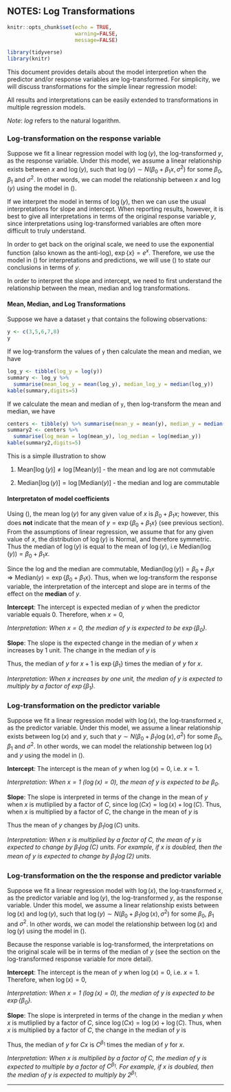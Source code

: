 ## NOTES: Log Transformations

```r
knitr::opts_chunk$set(echo = TRUE,
                      warning=FALSE,
                      message=FALSE)
```


```r
library(tidyverse)
library(knitr)
```

This document provides details about the model interpretion when the predictor and/or response variables are log-transformed. For simplicity, we will discuss transformations for the simple linear regression model: 

\begin{equation}
\label{orig}
y = \beta_0 + \beta_1 x
\end{equation}


All results and interpretations can be easily extended to transformations in multiple regression models.

*Note*: *log* refers to the natural logarithm. 

### Log-transformation on the response variable

Suppose we fit a linear regression model with $\log(y)$, the log-transformed $y$, as the response variable. Under this model, we assume a linear relationship exists between $x$ and $\log(y)$, such that $\log(y) \sim N(\beta_0 + \beta_1 x, \sigma^2)$ for some $\beta_0$, $\beta_1$ and $\sigma^2$. In other words, we can model the relationship between $x$ and $\log(y)$ using the model in (\ref{log-y}).

\begin{equation}
\label{log-y}
\log(y) = \beta_0 + \beta_1 x
\end{equation}

If we interpret the model in terms of $\log(y)$, then we can use the usual interpretations for slope and intercept. When reporting results, however, it is best to give all interpretations in terms of the original response variable $y$, since interpretations using log-transformed variables are often more difficult to truly understand.

In order to get back on the original scale, we need to use the exponential function (also known as the anti-log), $\exp\{x\} = e^x$. Therefore, we use the model in (\ref{log-y}) for interpretations and predictions, we will use (\ref{exp-y}) to state our conclusions in terms of $y$.

\begin{equation}
\label{exp-y}
\begin{aligned}
&\exp\{\log(y)\} = \exp\{\beta_0 + \beta_1 x\} \\[10pt]
\Rightarrow &y = \exp\{\beta_0 + \beta_1 x\} \\[10pt]
\Rightarrow &y = \exp\{\beta_0\}\exp\{\beta_1 x\}
\end{aligned}
\end{equation}

In order to interpret the slope and intercept, we need to first understand the relationship between the mean, median and log transformations.

#### Mean, Median, and Log Transformations 

Suppose we have a dataset `y` that contains the following observations:

```r
y <- c(3,5,6,7,8)
y
```

If we log-transform the values of `y` then calculate the mean and median, we have
 
```r
log_y <- tibble(log_y = log(y))
summary <- log_y %>% 
  summarise(mean_log_y = mean(log_y), median_log_y = median(log_y))
kable(summary,digits=5)
```

If we calculate the mean and median of `y`, then log-transform the mean and median, we have

```r
centers <- tibble(y) %>% summarise(mean_y = mean(y), median_y = median(y))
summary2 <- centers %>% 
  summarise(log_mean = log(mean_y), log_median = log(median_y))
kable(summary2,digits=5)
```

This is a simple illustration to show 

1. $\text{Mean}[{\log(y)}] \neq \log[\text{Mean}(y)]$ - the mean and log are not commutable

2. $\text{Median}[\log(y)] = \log[\text{Median}(y)]$ - the median and log are commutable

#### Interpretaton of model coefficients

Using (\ref{log-y}), the mean $\log(y)$ for any given value of $x$ is $\beta_0 + \beta_1 x$; however, this does **not** indicate that the mean of $y = \exp\{\beta_0 + \beta_1 x\}$ (see previous section). From the assumptions of linear regression, we assume that for any given value of $x$, the distribution of $\log(y)$ is Normal, and therefore symmetric. Thus the median of $\log(y)$ is equal to the mean of $\log(y)$, i.e $\text{Median}(\log(y)) = \beta_0 + \beta_1 x$. 

Since the log and the median are commutable, $\text{Median}(\log(y)) = \beta_0 + \beta_1 x \Rightarrow \text{Median}(y) = \exp\{\beta_0 + \beta_1 x\}$. Thus, when we log-transform the response variable, the interpretation of the intercept and slope are in terms of the effect on the **median** of $y$. 

**Intercept**: The intercept is expected median of $y$ when the predictor variable equals 0. Therefore, when $x=0$, 

\begin{equation}
\begin{aligned}
&\log(y) = \beta_0 + \beta_1 \times 0 = \beta_0 \\[10pt]
\Rightarrow &y = \exp\{\beta_0\}
\end{aligned}
\end{equation}

*Interpretation: When $x=0$, the median of $y$ is expected to be $\exp\{\beta_0\}$.*

**Slope**: The slope is the expected change in the median of $y$ when $x$ increases by 1 unit. The change in the median of $y$ is

\begin{equation}
\exp\{[\beta_0 + \beta_1 (x+1)] - [\beta_0 + \beta_1 x]\} = \frac{\exp\{\beta_0 + \beta_1 (x+1)\}}{\exp\{\beta_0 + \beta_1 x\}} = \frac{\exp\{\beta_0\}\exp\{\beta_1 x\}\exp\{\beta_1\}}{\exp\{\beta_0\}\exp\{\beta_1 x\}} = \exp\{\beta_1\}
\end{equation}

Thus, the median of $y$ for $x+1$ is $\exp\{\beta_1\}$ times the median of $y$ for $x$.  

*Interpretation: When $x$ increases by one unit, the median of $y$ is expected to multiply by a factor of $\exp\{\beta_1\}$.*

### Log-transformation on the predictor variable 

Suppose we fit a linear regression model with $\log(x)$, the log-transformed $x$, as the predictor variable. Under this model, we assume a linear relationship exists between $\log(x)$ and $y$, such that $y \sim N(\beta_0 + \beta_1 \log(x), \sigma^2)$ for some $\beta_0$, $\beta_1$ and $\sigma^2$. In other words, we can model the relationship between $\log(x)$ and $y$ using the model in (\ref{log-x}).

\begin{equation}
\label{log-x}
y = \beta_0 + \beta_1 \log(x)
\end{equation}

**Intercept**: The intercept is the mean of $y$ when $\log(x) = 0$, i.e. $x = 1$. 

*Interpretation: When $x = 1$ $(\log(x) = 0)$, the mean of $y$ is expected to be $\beta_0$.*

**Slope**: The slope is interpreted in terms of the change in the mean of $y$ when $x$ is mutliplied by a factor of $C$, since $\log(Cx) = \log(x) + \log(C)$. Thus, when $x$ is multiplied by a factor of $C$, the change in the mean of $y$ is 

\begin{equation}
\begin{aligned}
[\beta_0 + \beta_1 \log(Cx)] - [\beta_0 + \beta_1 \log(x)] &= \beta_1 [\log(Cx) - \log(x)] \\[10pt] 
& = \beta_1[\log(C) + \log(x) - \log(x)] \\[10pt] 
& = \beta_1 \log(C)
\end{aligned}
\end{equation}

Thus the mean of $y$ changes by $\beta_1 \log(C)$ units. 

*Interpretation: When $x$ is multiplied by a factor of $C$, the mean of $y$ is expected to change by $\beta_1 \log(C)$ units. For example, if $x$ is doubled, then the mean of $y$ is expected to change by $\beta_1 \log(2)$ units.*

### Log-transformation on the the response and predictor variable

Suppose we fit a linear regression model with $\log(x)$, the log-transformed $x$, as the predictor variable and $\log(y)$, the log-transformed $y$, as the response variable. Under this model, we assume a linear relationship exists between $\log(x)$ and $\log(y)$, such that $\log(y) \sim N(\beta_0 + \beta_1 \log(x), \sigma^2)$ for some $\beta_0$, $\beta_1$ and $\sigma^2$. In other words, we can model the relationship between $\log(x)$ and $\log(y)$ using the model in (\ref{log-x-y}).

\begin{equation}
\label{log-x-y}
\log(y) = \beta_0 + \beta_1 \log(x)
\end{equation}

Because the response variable is log-transformed, the interpretations on the original scale will be in terms of the median of $y$ (see the section on the log-transformed response variable for more detail).

**Intercept**: The intercept is the mean of $y$ when $\log(x) = 0$, i.e. $x = 1$.  Therefore, when $\log(x) = 0$, 

\begin{equation}
\begin{aligned}
&\log(y) = \beta_0 + \beta_1 \times 0 = \beta_0 \\[10pt]
\Rightarrow &y = \exp\{\beta_0\}
\end{aligned}
\end{equation}

*Interpretation: When $x = 1$ $(\log(x) = 0)$, the median of $y$ is expected to be $\exp\{\beta_0\}$.*

**Slope**: The slope is interpreted in terms of the change in the median $y$ when $x$ is mutliplied by a factor of $C$, since $\log(Cx) = \log(x) + \log(C)$. Thus, when $x$ is multiplied by a factor of $C$, the change in the median of $y$ is 

\begin{equation}
\begin{aligned}
\exp\{[\beta_0 + \beta_1 \log(Cx)] - [\beta_0 + \beta_1 \log(x)]\} &= 
\exp\{\beta_1 [\log(Cx) - \log(x)]\} \\[10pt] 
& = \exp\{\beta_1[\log(C) + \log(x) - \log(x)]\} \\[10pt] 
& = \exp\{\beta_1 \log(C)\} = C^{\beta_1}
\end{aligned}
\end{equation}

Thus, the median of $y$ for $Cx$ is $C^{\beta_1}$ times the median of $y$ for $x$.  

*Interpretation: When $x$ is multiplied by a factor of $C$, the median of $y$ is expected to multiple by a factor of $C^{\beta_1}$. For example, if $x$ is doubled, then the median of $y$ is expected to multiply by $2^{\beta_1}$.*

***





